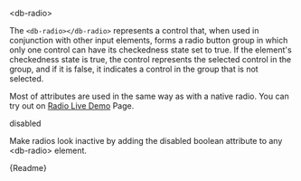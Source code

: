 

<Meta title="05-Data-Input/Radio/Intro" />

<db-headline variant="1">&lt;db-radio&gt;</db-headline>

The `<db-radio></db-radio>` represents a control that, when used in conjunction with other input elements, forms a radio button group in which only one control can have its checkedness state set to true. If the element's checkedness state is true, the control represents the selected control in the group, and if it is false, it indicates a control in the group that is not selected.

Most of attributes are used in the same way as with a native radio. You can try out on <a href="/story/db-radio--live-demo">Radio Live Demo</a> Page.

<Canvas>
  <db-radio label="Radio-01" Name="radio-name" value="radio-01"></db-radio>
  <db-radio label="Radio-02" Name="radio-name" value="radio-02"></db-radio>
</Canvas>

<db-headline variant="2">disabled</db-headline>

Make radios look inactive by adding the disabled boolean attribute to any &lt;db-radio&gt; element.

<Canvas>
  <db-radio label="Radio" Name="radio-name" disabled></db-radio>
</Canvas>

<Markdown>{Readme}</Markdown>
